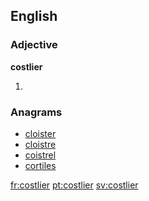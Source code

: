 ==English==

===Adjective===
'''costlier'''

# {{en-comparative of|costly}}

===Anagrams===
* [[cloister#English|cloister]]
* [[cloistre#English|cloistre]]
* [[coistrel#English|coistrel]]
* [[cortiles#English|cortiles]]

[[fr:costlier]]
[[pt:costlier]]
[[sv:costlier]]